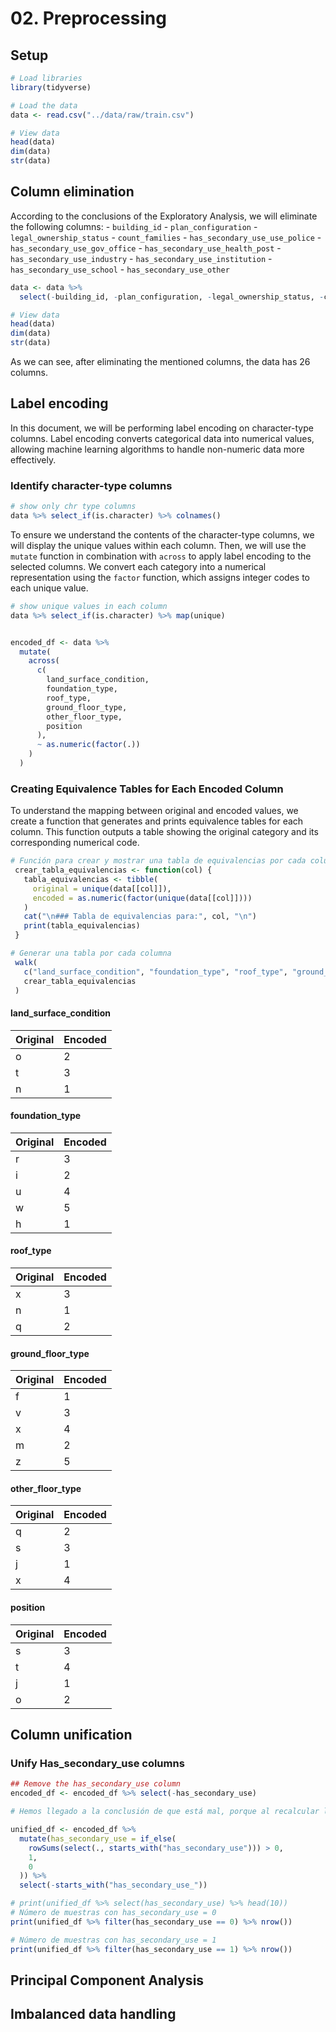 # 02. Preprocessing

## Setup

```r
# Load libraries
library(tidyverse)

# Load the data
data <- read.csv("../data/raw/train.csv")

# View data
head(data)
dim(data)
str(data)
```

## Column elimination
According to the conclusions of the Exploratory Analysis, we will eliminate the following columns:
- `building_id`
- `plan_configuration`
- `legal_ownership_status`
- `count_families`
- `has_secondary_use_use_police`
- `has_secondary_use_gov_office`
- `has_secondary_use_health_post`
- `has_secondary_use_industry`
- `has_secondary_use_institution`
- `has_secondary_use_school`
- `has_secondary_use_other`

```r
data <- data %>%
  select(-building_id, -plan_configuration, -legal_ownership_status, -count_families, -has_secondary_use_use_police, -has_secondary_use_gov_office, -has_secondary_use_health_post, -has_secondary_use_industry, -has_secondary_use_institution, -has_secondary_use_school, -has_secondary_use_other)

# View data
head(data)
dim(data)
str(data)
```

As we can see, after eliminating the mentioned columns, the data has 26 columns.

## Label encoding

In this document, we will be performing label encoding on character-type columns. Label encoding converts categorical data into numerical values, allowing machine learning algorithms to handle non-numeric data more effectively.

### Identify character-type columns

```r
# show only chr type columns
data %>% select_if(is.character) %>% colnames()
```

To ensure we understand the contents of the character-type columns, we will display the unique values within each column. Then, we will use the `mutate` function in combination with `across` to apply label encoding to the selected columns. We convert each category into a numerical representation using the `factor` function, which assigns integer codes to each unique value.


```r

# show unique values in each column
data %>% select_if(is.character) %>% map(unique)


encoded_df <- data %>%
  mutate(
    across(
      c(
        land_surface_condition,
        foundation_type,
        roof_type,
        ground_floor_type,
        other_floor_type,
        position
      ),
      ~ as.numeric(factor(.))
    )
  )
```



### Creating Equivalence Tables for Each Encoded Column

To understand the mapping between original and encoded values, we create a function that generates and prints equivalence tables for each column. This function outputs a table showing the original category and its corresponding numerical code.


```r
# Función para crear y mostrar una tabla de equivalencias por cada columna
 crear_tabla_equivalencias <- function(col) {
   tabla_equivalencias <- tibble(
     original = unique(data[[col]]),
     encoded = as.numeric(factor(unique(data[[col]])))
   )
   cat("\n### Tabla de equivalencias para:", col, "\n")
   print(tabla_equivalencias)
 }

# Generar una tabla por cada columna
 walk(
   c("land_surface_condition", "foundation_type", "roof_type", "ground_floor_type", "other_floor_type", "position"),
   crear_tabla_equivalencias
 )
```

#### land_surface_condition

| Original | Encoded |
|----------|---------|
| o        | 2       |
| t        | 3       |
| n        | 1       |

#### foundation_type

| Original | Encoded |
|----------|---------|
| r        | 3       |
| i        | 2       |
| u        | 4       |
| w        | 5       |
| h        | 1       |

#### roof_type

| Original | Encoded |
|----------|---------|
| x        | 3       |
| n        | 1       |
| q        | 2       |

#### ground_floor_type

| Original | Encoded |
|----------|---------|
| f        | 1       |
| v        | 3       |
| x        | 4       |
| m        | 2       |
| z        | 5       |

#### other_floor_type

| Original | Encoded |
|----------|---------|
| q        | 2       |
| s        | 3       |
| j        | 1       |
| x        | 4       |

#### position

| Original | Encoded |
|----------|---------|
| s        | 3       |
| t        | 4       |
| j        | 1       |
| o        | 2       |


## Column unification
### Unify Has_secondary_use columns

```r
## Remove the has_secondary_use column
encoded_df <- encoded_df %>% select(-has_secondary_use)

# Hemos llegado a la conclusión de que está mal, porque al recalcular la columna con la misma lógica, obtenemos un número diferente de muestras negativas

unified_df <- encoded_df %>%
  mutate(has_secondary_use = if_else(
    rowSums(select(., starts_with("has_secondary_use"))) > 0, 
    1, 
    0
  )) %>%
  select(-starts_with("has_secondary_use_"))

# print(unified_df %>% select(has_secondary_use) %>% head(10))
# Número de muestras con has_secondary_use = 0
print(unified_df %>% filter(has_secondary_use == 0) %>% nrow())

# Número de muestras con has_secondary_use = 1
print(unified_df %>% filter(has_secondary_use == 1) %>% nrow())
```

## Principal Component Analysis

## Imbalanced data handling
